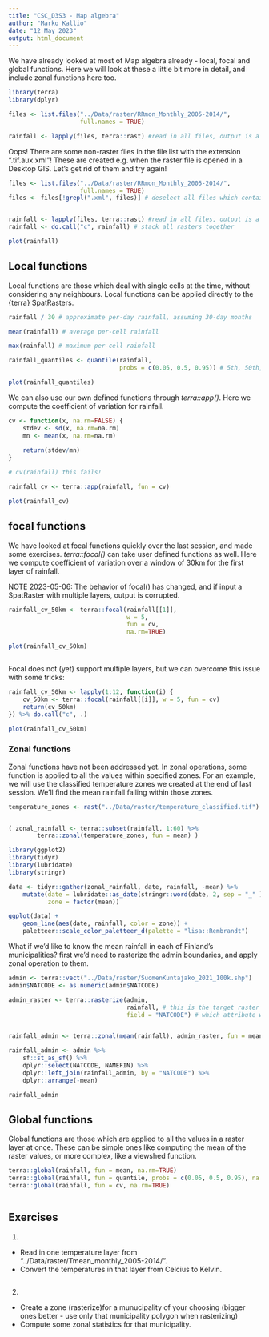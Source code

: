 ```yaml
---
title: "CSC_D3S3 - Map algebra"
author: "Marko Kallio"
date: "12 May 2023"
output: html_document
---
```



We have already looked at most of Map algebra already - local, focal and global functions. Here we will look at these a little bit more in detail, and include zonal functions here too.

```r
library(terra)
library(dplyr)

files <- list.files("../Data/raster/RRmon_Monthly_2005-2014/", 
                    full.names = TRUE)

rainfall <- lapply(files, terra::rast) #read in all files, output is a list
```

Oops! There are some non-raster files in the file list with the extension ".tif.aux.xml"! These are created e.g. when the raster file is opened in a Desktop GIS. Let's get rid of them and try again!


```r
files <- list.files("../Data/raster/RRmon_Monthly_2005-2014/", 
                    full.names = TRUE)
files <- files[!grepl(".xml", files)] # deselect all files which contain string ".xml"


rainfall <- lapply(files, terra::rast) #read in all files, output is a list
rainfall <- do.call("c", rainfall) # stack all rasters together

plot(rainfall)
```



## Local functions

Local functions are those which deal with single cells at the time, without considering any neighbours. Local functions can be applied directly to the {terra} SpatRasters.

```r

rainfall / 30 # approximate per-day rainfall, assuming 30-day months

mean(rainfall) # average per-cell rainfall

max(rainfall) # maximum per-cell rainfall

rainfall_quantiles <- quantile(rainfall, 
                               probs = c(0.05, 0.5, 0.95)) # 5th, 50th, and 95th percentiles

plot(rainfall_quantiles)
```

We can also use our own defined functions through *terra::app()*. Here we compute the coefficient of variation for rainfall.

```r
cv <- function(x, na.rm=FALSE) {
    stdev <- sd(x, na.rm=na.rm)
    mn <- mean(x, na.rm=na.rm)
    
    return(stdev/mn)
}

# cv(rainfall) this fails!

rainfall_cv <- terra::app(rainfall, fun = cv)

plot(rainfall_cv)

```


## focal functions

We have looked at focal functions quickly over the last session, and made some exercises. *terra::focal()* can take user defined functions as well. Here we compute coefficient of variation over a window of 30km for the first layer of rainfall. 

NOTE 2023-05-06: The behavior of focal() has changed, and if input a SpatRaster with multiple layers, output is corrupted. 

```r

rainfall_cv_50km <- terra::focal(rainfall[[1]],
                                 w = 5,
                                 fun = cv,
                                 na.rm=TRUE)

plot(rainfall_cv_50km)



```

Focal does not (yet) support multiple layers, but we can overcome this issue with some tricks:

```r

rainfall_cv_50km <- lapply(1:12, function(i) {
    cv_50km <- terra::focal(rainfall[[i]], w = 5, fun = cv)
    return(cv_50km)
}) %>% do.call("c", .)

plot(rainfall_cv_50km)
```



### Zonal functions

Zonal functions have not been addressed yet. In zonal operations, some function is applied to all the values within specified zones. For an example, we will use the classified temperature zones we created at the end of last session. We'll find the mean rainfall falling within those zones.

```r

temperature_zones <- rast("../Data/raster/temperature_classified.tif")


( zonal_rainfall <- terra::subset(rainfall, 1:60) %>% 
        terra::zonal(temperature_zones, fun = mean) )

library(ggplot2)
library(tidyr)
library(lubridate)
library(stringr)

data <- tidyr::gather(zonal_rainfall, date, rainfall, -mean) %>% 
    mutate(date = lubridate::as_date(stringr::word(date, 2, sep = "_" )),
           zone = factor(mean))

ggplot(data) +
    geom_line(aes(date, rainfall, color = zone)) +
    paletteer::scale_color_paletteer_d(palette = "lisa::Rembrandt")

```

What if we'd like to know the mean rainfall in each of Finland's municipalities? first we'd need to rasterize the admin boundaries, and apply zonal operation to them.

```r

admin <- terra::vect("../Data/raster/SuomenKuntajako_2021_100k.shp")
admin$NATCODE <- as.numeric(admin$NATCODE)

admin_raster <- terra::rasterize(admin,
                                 rainfall, # this is the target raster which is used for rasterization
                                 field = "NATCODE") # which attribute we're rasterizing 


rainfall_admin <- terra::zonal(mean(rainfall), admin_raster, fun = mean, na.rm=TRUE)

rainfall_admin <- admin %>% 
    sf::st_as_sf() %>% 
    dplyr::select(NATCODE, NAMEFIN) %>% 
    dplyr::left_join(rainfall_admin, by = "NATCODE") %>%
    dplyr::arrange(-mean)

rainfall_admin

```



## Global functions

Global functions are those which are applied to all the values in a raster layer at once. These can be simple ones like computing the mean of the raster values, or more complex, like a viewshed function.

```r

terra::global(rainfall, fun = mean, na.rm=TRUE)
terra::global(rainfall, fun = quantile, probs = c(0.05, 0.5, 0.95), na.rm=TRUE)
terra::global(rainfall, fun = cv, na.rm=TRUE)



```



## Exercises

1.

* Read in one temperature layer from "../Data/raster/Tmean_monthly_2005-2014/".
* Convert the temperatures in that layer from Celcius to Kelvin.

```r

```

2. 

* Create a zone (rasterize)for a munucipality of your choosing (bigger ones better - use only that municipality polygon when rasterizing)
* Compute some zonal statistics for that municipality.

```r

```

